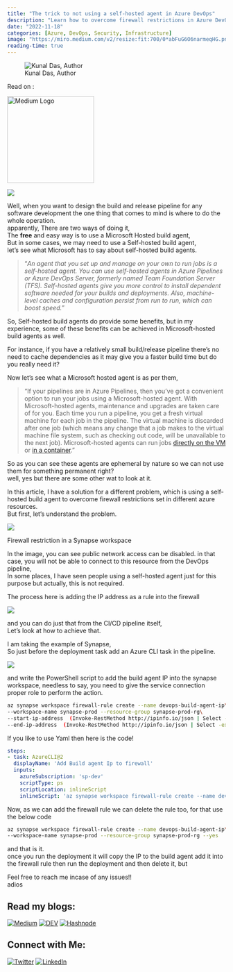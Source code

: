 ```yaml
---
title: "The trick to not using a self-hosted agent in Azure DevOps"
description: "Learn how to overcome firewall restrictions in Azure DevOps pipelines without using self-hosted agents"
date: "2022-11-18"
categories: [Azure, DevOps, Security, Infrastructure]
image: "https://miro.medium.com/v2/resize:fit:700/0*abFuG6O6narmeqHG.png"
reading-time: true
---
```


![Kunal Das, Author](https://miro.medium.com/v2/resize:fill:44:44/1*kfaefcgQPHrPsNobjuiiSg.jpeg)

Read on : 
 
<a href="https://kunaldaskd.medium.com/?source=post_page-----986bb257ea4--------------------------------">
    <img src="https://upload.wikimedia.org/wikipedia/commons/thumb/0/0d/Medium_%28website%29_logo.svg/798px-Medium_%28website%29_logo.svg.png" alt="Medium Logo" width="200"/>
</a>


![](https://miro.medium.com/v2/resize:fit:700/0*abFuG6O6narmeqHG.png)



Well, when you want to design the build and release pipeline for any software development the one thing that comes to mind is where to do the whole operation.  
apparently, There are two ways of doing it,  
The **free** and easy way is to use a Microsoft Hosted build agent,  
But in some cases, we may need to use a Self-hosted build agent,  
let’s see what Microsoft has to say about self-hosted build agents.

> “_An agent that you set up and manage on your own to run jobs is a self-hosted agent. You can use self-hosted agents in Azure Pipelines or Azure DevOps Server, formerly named Team Foundation Server (TFS). Self-hosted agents give you more control to install dependent software needed for your builds and deployments. Also, machine-level caches and configuration persist from run to run, which can boost speed._”

So, Self-hosted build agents do provide some benefits, but in my experience, some of these benefits can be achieved in Microsoft-hosted build agents as well.

For instance, if you have a relatively small build/release pipeline there’s no need to cache dependencies as it may give you a faster build time but do you really need it?

Now let’s see what a Microsoft hosted agent is as per them,

> “If your pipelines are in Azure Pipelines, then you’ve got a convenient option to run your jobs using a Microsoft-hosted agent. With Microsoft-hosted agents, maintenance and upgrades are taken care of for you. Each time you run a pipeline, you get a fresh virtual machine for each job in the pipeline. The virtual machine is discarded after one job (which means any change that a job makes to the virtual machine file system, such as checking out code, will be unavailable to the next job). Microsoft-hosted agents can run jobs [directly on the VM](https://learn.microsoft.com/en-us/azure/devops/pipelines/process/phases?view=azure-devops) or [in a container](https://learn.microsoft.com/en-us/azure/devops/pipelines/process/container-phases?view=azure-devops).”

So as you can see these agents are ephemeral by nature so we can not use them for something permanent right?  
well, yes but there are some other wat to look at it.

In this article, I have a solution for a different problem, which is using a self-hosted build agent to overcome firewall restrictions set in different azure resources.  
But first, let’s understand the problem.

![](https://miro.medium.com/v2/resize:fit:700/1*rwz0eIvDmzvio7MFr43h3A.png)

Firewall restriction in a Synapse workspace

In the image, you can see public network access can be disabled. in that case, you will not be able to connect to this resource from the DevOps pipeline,  
In some places, I have seen people using a self-hosted agent just for this purpose but actually, this is not required.

The process here is adding the IP address as a rule into the firewall

![](https://miro.medium.com/v2/resize:fit:700/1*g2IzHucCpL6hTXDkObsuNQ.png)

and you can do just that from the CI/CD pipeline itself,  
Let’s look at how to achieve that.

I am taking the example of Synapse,  
So just before the deployment task add an Azure CLI task in the pipeline.

![](https://miro.medium.com/v2/resize:fit:700/1*YgKInr79mSDS2UZ7BkKwCw.png)

and write the PowerShell script to add the build agent IP into the synapse workspace, needless to say, you need to give the service connection proper role to perform the action.
```bash
az synapse workspace firewall-rule create --name devops-build-agent-ip\
--workspace-name synapse-prod --resource-group synapse-prod-rg\
--start-ip-address  (Invoke-RestMethod http://ipinfo.io/json | Select -exp ip) \
--end-ip-address  (Invoke-RestMethod http://ipinfo.io/json | Select -exp ip)
```
If you like to use Yaml then here is the code!
```yaml
steps:
- task: AzureCLI@2
  displayName: 'Add Build agent Ip to firewall'
  inputs:
    azureSubscription: 'sp-dev'
    scriptType: ps
    scriptLocation: inlineScript
    inlineScript: 'az synapse workspace firewall-rule create --name devops-build-agent-ip --workspace-name qa1-ause-asy-01 --resource-group QA1-AUSE-ASY-ARG-01 --start-ip-address  (Invoke-RestMethod http://ipinfo.io/json | Select -exp ip) --end-ip-address  (Invoke-RestMethod http://ipinfo.io/json | Select -exp ip)'

```
Now, as we can add the firewall rule we can delete the rule too, for that use the below code
```bash
az synapse workspace firewall-rule create --name devops-build-agent-ip\
--workspace-name synapse-prod --resource-group synapse-prod-rg --yes
```
and that is it.  
once you run the deployment it will copy the IP to the build agent add it into the firewall rule then run the deployment and then delete it, but

Feel free to reach me incase of any issues!!  
adios

## Read my blogs:
[![Medium](https://i.imgur.com/TgYYM9w.png)](https://kunaldaskd.medium.com)
[![DEV](https://i.imgur.com/bp3qHWb.png)](https://dev.to/kunaldas)
[![Hashnode](https://i.imgur.com/iwZwo2S.png)](https://kunaldas.hashnode.dev)

## Connect with Me:
[![Twitter](https://i.imgur.com/VaorXDP.png)](https://twitter.com/kunald_official)
[![LinkedIn](https://i.imgur.com/ktIHVxm.png)](https://linkedin.com/in/kunaldaskd)